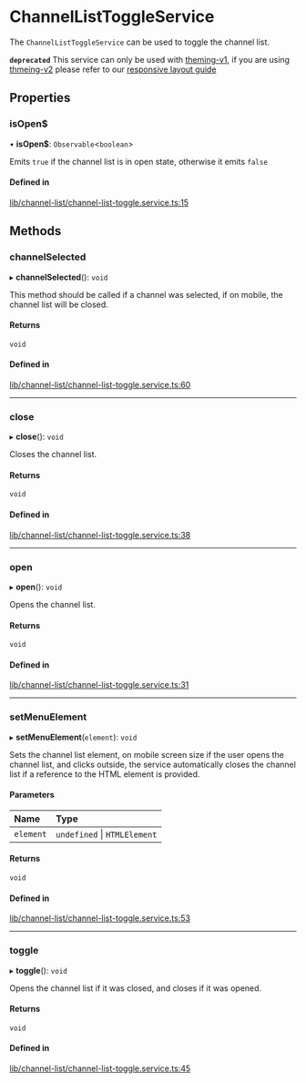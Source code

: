 # ChannelListToggleService

The `ChannelListToggleService` can be used to toggle the channel list.

**`deprecated`** This service can only be used with [theming-v1](../concepts/theming-and-css.mdx), if you are using [thmeing-v2](../theming/introduction.mdx) please refer to our [responsive layout guide](../code-examples/responsive-layout.mdx)

## Properties

### isOpen$

• **isOpen$**: `Observable`<`boolean`\>

Emits `true` if the channel list is in open state, otherwise it emits `false`

#### Defined in

[lib/channel-list/channel-list-toggle.service.ts:15](https://github.com/GetStream/stream-chat-angular/blob/e81a963/projects/stream-chat-angular/src/lib/channel-list/channel-list-toggle.service.ts#L15)

## Methods

### channelSelected

▸ **channelSelected**(): `void`

This method should be called if a channel was selected, if on mobile, the channel list will be closed.

#### Returns

`void`

#### Defined in

[lib/channel-list/channel-list-toggle.service.ts:60](https://github.com/GetStream/stream-chat-angular/blob/e81a963/projects/stream-chat-angular/src/lib/channel-list/channel-list-toggle.service.ts#L60)

___

### close

▸ **close**(): `void`

Closes the channel list.

#### Returns

`void`

#### Defined in

[lib/channel-list/channel-list-toggle.service.ts:38](https://github.com/GetStream/stream-chat-angular/blob/e81a963/projects/stream-chat-angular/src/lib/channel-list/channel-list-toggle.service.ts#L38)

___

### open

▸ **open**(): `void`

Opens the channel list.

#### Returns

`void`

#### Defined in

[lib/channel-list/channel-list-toggle.service.ts:31](https://github.com/GetStream/stream-chat-angular/blob/e81a963/projects/stream-chat-angular/src/lib/channel-list/channel-list-toggle.service.ts#L31)

___

### setMenuElement

▸ **setMenuElement**(`element`): `void`

Sets the channel list element, on mobile screen size if the user opens the channel list, and clicks outside, the service automatically closes the channel list if a reference to the HTML element is provided.

#### Parameters

| Name | Type |
| :------ | :------ |
| `element` | `undefined` \| `HTMLElement` |

#### Returns

`void`

#### Defined in

[lib/channel-list/channel-list-toggle.service.ts:53](https://github.com/GetStream/stream-chat-angular/blob/e81a963/projects/stream-chat-angular/src/lib/channel-list/channel-list-toggle.service.ts#L53)

___

### toggle

▸ **toggle**(): `void`

Opens the channel list if it was closed, and closes if it was opened.

#### Returns

`void`

#### Defined in

[lib/channel-list/channel-list-toggle.service.ts:45](https://github.com/GetStream/stream-chat-angular/blob/e81a963/projects/stream-chat-angular/src/lib/channel-list/channel-list-toggle.service.ts#L45)
